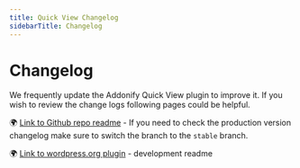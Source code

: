 ```yaml
---
title: Quick View Changelog
sidebarTitle: Changelog
---
```


# Changelog

We frequently update the Addonify Quick View plugin to improve it. If you wish to review the change logs following pages could be helpful.

🌍 [Link to Github repo readme](https://github.com/addonify/addonify-quick-view#readme) - If you need to check the production version changelog make sure to switch the branch to the `stable` branch.

🌍 [Link to wordpress.org plugin](https://wordpress.org/plugins/addonify-quick-view/#developers) - development readme

